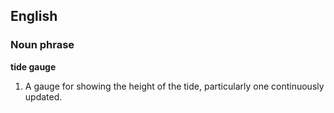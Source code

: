 ==English==

===Noun phrase===
'''tide gauge'''

# A gauge for showing the height of the tide, particularly one continuously updated.